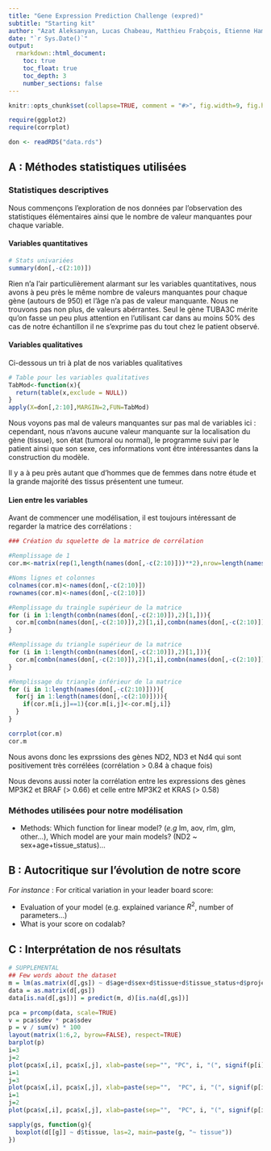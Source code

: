 ```yaml
---
title: "Gene Expression Prediction Challenge (expred)"
subtitle: "Starting kit"
author: "Azat Aleksanyan, Lucas Chabeau, Matthieu Frabçois, Etienne Hamard"
date: "`r Sys.Date()`"
output: 
  rmarkdown::html_document:
    toc: true
    toc_float: true
    toc_depth: 3
    number_sections: false
---
```


<!-- Paramètres de knittage -->
```r
knitr::opts_chunk$set(collapse=TRUE, comment = "#>", fig.width=9, fig.height=6, eval=TRUE, echo=FALSE, results="hide")
```

<!-- Packages utilisés -->
```r
require(ggplot2)
require(corrplot)
```

<!-- Importation des données -->
```r
don <- readRDS("data.rds")
```

<!-- Rapport -->
## A : Méthodes statistiques utilisées

### **Statistiques descriptives**

Nous commençons l'exploration de nos données par l'observation des statistiques élémentaires ainsi que le nombre de valeur manquantes pour chaque variable.

#### **Variables quantitatives**

```r
# Stats univariées
summary(don[,-c(2:10)])
```

Rien n'a l'air particulièrement alarmant sur les variables quantitatives, nous avons à peu près le même nombre de valeurs manquantes pour chaque gène (autours de 950) et l'âge n'a pas de valeur manquante. Nous ne trouvons pas non plus, de valeurs abérrantes. Seul le gène TUBA3C mérite qu'on fasse un peu plus attention en l'utilisant car dans au moins 50% des cas de notre échantillon il ne s'exprime pas du tout chez le patient observé.

#### **Variables qualitatives**

Ci-dessous un tri à plat de nos variables qualitatives

```r
# Table pour les variables qualitatives
TabMod<-function(x){
  return(table(x,exclude = NULL))
}
apply(X=don[,2:10],MARGIN=2,FUN=TabMod)
```

Nous voyons pas mal de valeurs manquantes sur pas mal de variables ici : cependant, nous n'avons aucune valeur manquante sur la localisation du gène (tissue), son état (tumoral ou normal), le programme suivi par le patient ainsi que son sexe, ces informations vont être intéressantes dans la construction du modèle.

Il y a à peu près autant que d'hommes que de femmes dans notre étude et la grande majorité des tissus présentent une tumeur.


#### **Lien entre les variables**

Avant de commencer une modélisation, il est toujours intéressant de regarder la matrice des corrélations :

```r
### Création du squelette de la matrice de corrélation

#Remplissage de 1
cor.m<-matrix(rep(1,length(names(don[,-c(2:10)]))**2),nrow=length(names(don[,-c(2:10)])))

#Noms lignes et colonnes
colnames(cor.m)<-names(don[,-c(2:10)])
rownames(cor.m)<-names(don[,-c(2:10)])

#Remplissage du traingle supérieur de la matrice
for (i in 1:length(combn(names(don[,-c(2:10)]),2)[1,])){
  cor.m[combn(names(don[,-c(2:10)]),2)[1,i],combn(names(don[,-c(2:10)]),2)[2,i]]<-cor(na.omit(don[,c(combn(names(don[,-c(2:10)]),2)[1,i],combn(names(don[,-c(2:10)]),2)[2,i])]))[2]
}

#Remplissage du triangle supérieur de la matrice
for (i in 1:length(combn(names(don[,-c(2:10)]),2)[1,])){
  cor.m[combn(names(don[,-c(2:10)]),2)[1,i],combn(names(don[,-c(2:10)]),2)[2,i]]<-cor(na.omit(don[,c(combn(names(don[,-c(2:10)]),2)[1,i],combn(names(don[,-c(2:10)]),2)[2,i])]))[2]
}

#Remplissage du triangle inférieur de la matrice
for (i in 1:length(names(don[,-c(2:10)]))){
  for(j in 1:length(names(don[,-c(2:10)]))){
    if(cor.m[i,j]==1){cor.m[i,j]<-cor.m[j,i]}
  }
}

corrplot(cor.m)
cor.m
```

Nous avons donc les exprssions des gènes ND2, ND3 et Nd4 qui sont positivement très corrélées (corrélation > 0.84 à chaque fois)

Nous devons aussi noter la corrélation entre les expressions des gènes MP3K2 et BRAF (> 0.66) et celle entre MP3K2 et KRAS (> 0.58)


### Méthodes utilisées pour notre modélisation
- Methods: Which function for linear model? (*e.g* lm, aov, rlm, glm, other...), Which model are your main models? (ND2 ~ sex+age+tissue_status)...

## B : Autocritique sur l'évolution de notre score

*For instance* :
For critical variation in your leader board score:

- Evaluation of your model (e.g. explained variance $R^2$, number of parameters...)
- What is your score on codalab?

## C : Interprétation de nos résultats















```r
# SUPPLEMENTAL 
## Few words about the dataset 
m = lm(as.matrix(d[,gs]) ~ d$age+d$sex+d$tissue+d$tissue_status+d$project)
data = as.matrix(d[,gs])
data[is.na(d[,gs])] = predict(m, d)[is.na(d[,gs])]

pca = prcomp(data, scale=TRUE)
v = pca$sdev * pca$sdev
p = v / sum(v) * 100
layout(matrix(1:6,2, byrow=FALSE), respect=TRUE)
barplot(p)
i=3
j=2
plot(pca$x[,i], pca$x[,j], xlab=paste(sep="", "PC", i, "(", signif(p[i], 3), "%)"), ylab=paste(sep="",  "PC", j, "(", signif(p[j], 3), "%)"), pch=".")
i=1
j=3
plot(pca$x[,i], pca$x[,j], xlab=paste(sep="",  "PC", i, "(", signif(p[i], 3), "%)"), ylab=paste(sep="",  "PC", j, "(", signif(p[j], 3), "%)"), pch=".")
i=1
j=2
plot(pca$x[,i], pca$x[,j], xlab=paste(sep="",  "PC", i, "(", signif(p[i], 3), "%)"), ylab=paste(sep="",  "PC", j, "(", signif(p[j], 3), "%)"))
```

```r
sapply(gs, function(g){
  boxplot(d[[g]] ~ d$tissue, las=2, main=paste(g, "~ tissue"))  
})
```


